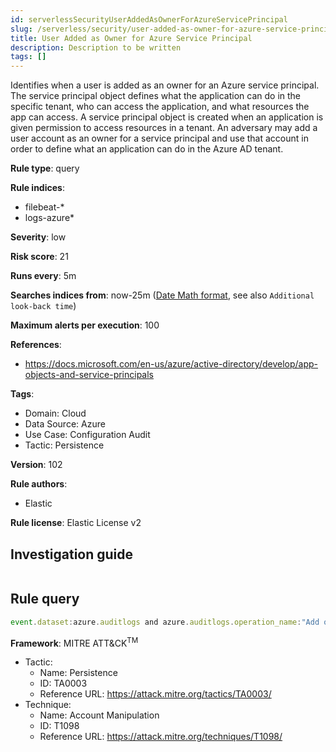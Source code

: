 ```yaml
---
id: serverlessSecurityUserAddedAsOwnerForAzureServicePrincipal
slug: /serverless/security/user-added-as-owner-for-azure-service-principal
title: User Added as Owner for Azure Service Principal
description: Description to be written
tags: []
---
```


<div id="user-added-as-owner-for-azure-service-principal"></div>

Identifies when a user is added as an owner for an Azure service principal. The service principal object defines what the application can do in the specific tenant, who can access the application, and what resources the app can access. A service principal object is created when an application is given permission to access resources in a tenant. An adversary may add a user account as an owner for a service principal and use that account in order to define what an application can do in the Azure AD tenant.

**Rule type**: query

**Rule indices**: 

* filebeat-*
* logs-azure*

**Severity**: low

**Risk score**: 21

**Runs every**: 5m

**Searches indices from**: now-25m ([Date Math format](((ref))/common-options.html#date-math), see also <DocLink id="serverlessSecurityRulesUiCreate" section="set-the-rules-schedule">`Additional look-back time`</DocLink>)

**Maximum alerts per execution**: 100

**References**: 

* https://docs.microsoft.com/en-us/azure/active-directory/develop/app-objects-and-service-principals

**Tags**: 

* Domain: Cloud
* Data Source: Azure
* Use Case: Configuration Audit
* Tactic: Persistence

**Version**: 102

**Rule authors**: 

* Elastic

**Rule license**: Elastic License v2

## Investigation guide

```markdown

```

## Rule query

```js
event.dataset:azure.auditlogs and azure.auditlogs.operation_name:"Add owner to service principal" and event.outcome:(Success or success)

```

**Framework**: MITRE ATT&CK<sup>TM</sup>

* Tactic:
    * Name: Persistence
    * ID: TA0003
    * Reference URL: https://attack.mitre.org/tactics/TA0003/
* Technique:
    * Name: Account Manipulation
    * ID: T1098
    * Reference URL: https://attack.mitre.org/techniques/T1098/

